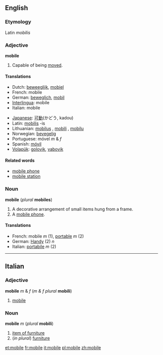==English==
===Etymology===
Latin ''mobilis''

===Adjective===
'''mobile'''

#Capable of being [[move]]d.

====Translations====
{{top}}
<!--Languages from A to I go here-->
*Dutch: [[beweeglijk]], [[mobiel]]
*French: mobile
*German: [[beweglich]], [[mobil]]
*[[Interlingua]]: mobile
*Italian: mobile
{{mid}}
<!--Languages from J to Z go here-->
*[[Japanese]]: [[可動]](かどう, kadou)
*Latin: [[mobilis]] -is
*Lithuanian: [[mobilus]] {{m}}, [[mobili]] {{f}}, [[mobilu]] {{n}}
*Norwegian: [[bevegelig]]
*Portuguese: móvel ''m'' & ''f''
*Spanish: [[móvil]]
*[[Volapük]]: [[golovik]], [[vabovik]]

====Related words====
*[[mobile phone]]
*[[mobile station]]

===Noun===
'''mobile''' (''plural'' '''mobiles''')

#A decorative arrangement of small items hung from a frame.
#A [[mobile phone]].

====Translations====
*French: mobile ''m'' (1), [[portable]] ''m'' (2)
*German: [[Handy]] (2) ''n''
*Italian: [[portabile]] ''m'' (2) <!--correct?-->

----

==Italian==
===Adjective===
'''mobile''' ''m'' & ''f'' (''m & f plural'' '''mobili''')

#[[mobile]]

===Noun===
'''mobile''' ''m'' (''plural'' '''mobili''')

#[[item of furniture]]
#(''in plural'') [[furniture]]

[[et:mobile]]
[[fr:mobile]]
[[it:mobile]]
[[pl:mobile]]
[[zh:mobile]]
